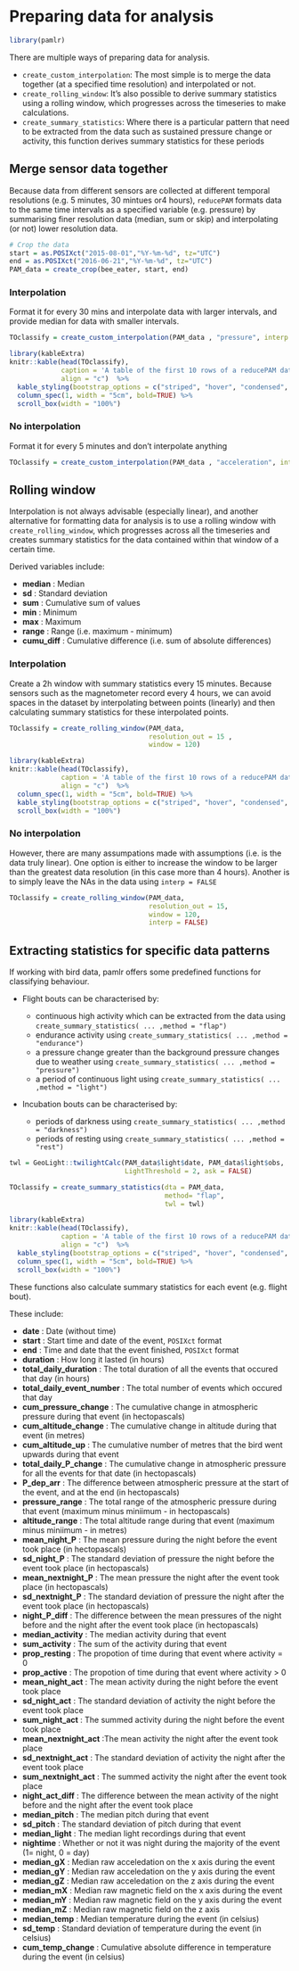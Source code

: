 # Preparing data for analysis {#dataprep}

```r
library(pamlr)
```

There are multiple ways of preparing data for analysis. 

* `create_custom_interpolation`: The most simple is to merge the data together (at a specified time resolution) and interpolated or not.
* `create_rolling_window`: It's also possible to derive summary statistics using a rolling window, which progresses across the timeseries to make calculations. 
* `create_summary_statistics`: Where there is a particular pattern that need to be extracted from the data such as sustained pressure change or activity, this function derives summary statistics for these periods


## Merge sensor data together

Because data from different sensors are collected at different temporal resolutions (e.g. 5 minutes, 30 mintues or4 hours), `reducePAM` formats data to the same time intervals as a specified variable (e.g. pressure) by summarising finer resolution data (median, sum or skip) and interpolating (or not) lower resolution data. 

```r
# Crop the data
start = as.POSIXct("2015-08-01","%Y-%m-%d", tz="UTC")
end = as.POSIXct("2016-06-21","%Y-%m-%d", tz="UTC")
PAM_data = create_crop(bee_eater, start, end)
```

### Interpolation

Format it for every 30 mins and interpolate data with larger intervals, and provide median for data with smaller intervals.

```r
TOclassify = create_custom_interpolation(PAM_data , "pressure", interp = TRUE, summary="median")

```

```r
library(kableExtra)
knitr::kable(head(TOclassify),
             caption = 'A table of the first 10 rows of a reducePAM dataset.',
             align = "c")  %>%
  kable_styling(bootstrap_options = c("striped", "hover", "condensed", "responsive")) %>%
  column_spec(1, width = "5cm", bold=TRUE) %>%
  scroll_box(width = "100%")
```

###  No interpolation

Format it for every 5 minutes and don't interpolate anything

```r
TOclassify = create_custom_interpolation(PAM_data , "acceleration", interp = FALSE)
```


## Rolling window

Interpolation is not always advisable (especially linear), and another alternative for formatting data for analysis is to use a rolling window with `create_rolling_window`, which progresses across all the timeseries and creates summary statistics for the data contained within that window of a certain time. 

Derived variables include:

* **median** : Median
* **sd** : Standard deviation
* **sum** : Cumulative sum of values 
* **min** : Minimum
* **max** : Maximum
* **range** : Range (i.e. maximum - minimum)
* **cumu_diff** : Cumulative difference (i.e. sum of absolute differences)

### Interpolation

Create a 2h window with summary statistics every 15 minutes. Because sensors such as the magnetometer record every 4 hours, we can avoid spaces in the dataset by interpolating between points (linearly) and then calculating summary statistics for these interpolated points.

```r
TOclassify = create_rolling_window(PAM_data,
                                   resolution_out = 15 ,
                                   window = 120)
```

```r
library(kableExtra)
knitr::kable(head(TOclassify),
             caption = 'A table of the first 10 rows of a reducePAM dataset.',
             align = "c")  %>%
  column_spec(1, width = "5cm", bold=TRUE) %>%
  kable_styling(bootstrap_options = c("striped", "hover", "condensed", "responsive")) %>%
  scroll_box(width = "100%")
```

### No interpolation

However, there are many assumpations made with assumptions (i.e. is the data truly linear). One option is either to increase the window to be larger than the greatest data resolution (in this case more than 4 hours). Another is to simply leave the NAs in the data using `interp = FALSE`

```r
TOclassify = create_rolling_window(PAM_data,
                                   resolution_out = 15,
                                   window = 120,
                                   interp = FALSE)
```

## Extracting statistics for specific data patterns

If working with bird data, pamlr offers some predefined functions for classifying behaviour. 

* Flight bouts can be characterised by:

    + continuous high activity which can be extracted from the data using `create_summary_statistics( ... ,method = "flap")` 
    + endurance activity using `create_summary_statistics( ... ,method = "endurance")`
    + a pressure change greater than the background pressure changes due to weather using `create_summary_statistics( ... ,method = "pressure")`
    + a period of continuous light using `create_summary_statistics( ... ,method = "light")`
  
* Incubation bouts can be characterised by: 

    + periods of darkness using `create_summary_statistics( ... ,method = "darkness")`
    + periods of resting using `create_summary_statistics( ... ,method = "rest")`

 
```r
twl = GeoLight::twilightCalc(PAM_data$light$date, PAM_data$light$obs,
                             LightThreshold = 2, ask = FALSE)

TOclassify = create_summary_statistics(dta = PAM_data,
                                       method= "flap",
                                       twl = twl)
```

```r
library(kableExtra)
knitr::kable(head(TOclassify),
             caption = 'A table of the first 10 rows of a reducePAM dataset.',
             align = "c")  %>%
  kable_styling(bootstrap_options = c("striped", "hover", "condensed", "responsive")) %>%
  column_spec(1, width = "5cm", bold=TRUE) %>%
  scroll_box(width = "100%")
```

  
These functions also calculate summary statistics for each event (e.g. flight bout). 

These include:

* **date** :  Date (without time)
* **start** : Start time and date of the event, `POSIXct` format 
* **end** :  Time and date that the event finished, `POSIXct` format 
* **duration** : How long it lasted (in hours)
* **total_daily_duration** : The total duration of all the events that occured that day (in hours)
* **total_daily_event_number** : The total number of events which occured that day
* **cum_pressure_change** : The cumulative change in atmospheric pressure during that event (in hectopascals)
* **cum_altitude_change** : The cumulative change in altitude during that event (in metres)
* **cum_altitude_up** : The cumulative number of metres that the bird went upwards during that event 
* **total_daily_P_change** : The cumulative change in atmospheric pressure for all the events for that date (in hectopascals)
* **P_dep_arr** : The difference between atmospheric pressure at the start of the event, and at the end (in hectopascals)
* **pressure_range** : The total range of the atmospheric pressure during that event (maximum minus miniimum - in hectopascals)
* **altitude_range** : The total altitude range during that event (maximum minus miniimum - in metres)
* **mean_night_P** : The mean pressure during the night before the event took place (in hectopascals)
* **sd_night_P** : The standard deviation of pressure the night before the event took place (in hectopascals)
* **mean_nextnight_P** : The mean pressure the night after the event took place (in hectopascals)
* **sd_nextnight_P** : The standard deviation of pressure the night after the event took place (in hectopascals)
* **night_P_diff** : The difference between the mean pressures of the night before and the night after the event took place (in hectopascals)
* **median_activity** : The median activity during that event
* **sum_activity** : The sum of the activity during that event
* **prop_resting** : The propotion of time during that event where activity = 0
* **prop_active** : The propotion of time during that event where activity > 0
* **mean_night_act** : The mean activity during the night before the event took place
* **sd_night_act** : The standard deviation of activity the night before the event took place
* **sum_night_act** : The summed activity during the night before the event took place
* **mean_nextnight_act** :The mean activity the night after the event took place
* **sd_nextnight_act** : The standard deviation of activity the night after the event took place
* **sum_nextnight_act** : The summed activity the night after the event took place
* **night_act_diff** : The difference between the mean activity of the night before and the night after the event took place 
* **median_pitch** :  The median pitch during that event
* **sd_pitch** : The standard deviation of pitch during that event
* **median_light** :   The median light recordings during that event
* **nightime** : Whether or not it was night during the majority of the event (1= night, 0 = day)
* **median_gX** : Median raw acceledation on the x axis during the event
* **median_gY** : Median raw acceledation on the y axis during the event
* **median_gZ** : Median raw acceledation on the z axis during the event
* **median_mX** : Median raw magnetic field on the x axis during the event
* **median_mY** : Median raw magnetic field on the y axis during the event
* **median_mZ** : Median raw magnetic field on the z axis
* **median_temp** : Median temperature during the event (in celsius)
* **sd_temp** : Standard deviation of temperature during the event (in celsius)
* **cum_temp_change** : Cumulative absolute difference in temperature during the event (in celsius)  
 
